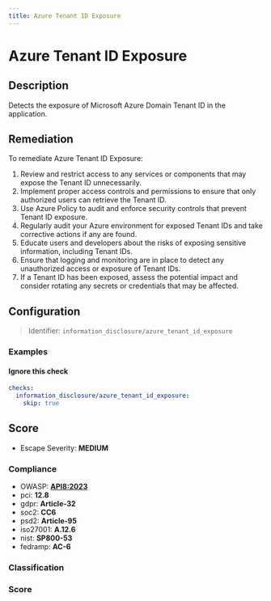 ```yaml
---
title: Azure Tenant ID Exposure
---
```


# Azure Tenant ID Exposure

## Description

Detects the exposure of Microsoft Azure Domain Tenant ID in the application.

## Remediation

To remediate Azure Tenant ID Exposure:

1. Review and restrict access to any services or components that may expose the Tenant ID unnecessarily.
2. Implement proper access controls and permissions to ensure that only authorized users can retrieve the Tenant ID.
3. Use Azure Policy to audit and enforce security controls that prevent Tenant ID exposure.
4. Regularly audit your Azure environment for exposed Tenant IDs and take corrective actions if any are found.
5. Educate users and developers about the risks of exposing sensitive information, including Tenant IDs.
6. Ensure that logging and monitoring are in place to detect any unauthorized access or exposure of Tenant IDs.
7. If a Tenant ID has been exposed, assess the potential impact and consider rotating any secrets or credentials that may be affected.



## Configuration

> Identifier: `information_disclosure/azure_tenant_id_exposure`



### Examples



#### Ignore this check

```yaml
checks:
  information_disclosure/azure_tenant_id_exposure:
    skip: true
```




## Score

- Escape Severity: **<span className="medium-severity">MEDIUM</span>**

### Compliance

- OWASP: **[API8:2023](https://github.com/OWASP/API-Security/blob/master/editions/2023/en/0xa8-security-misconfiguration.md)**
- pci: **12.8**
- gdpr: **Article-32**
- soc2: **CC6**
- psd2: **Article-95**
- iso27001: **A.12.6**
- nist: **SP800-53**
- fedramp: **AC-6**

### Classification






### Score




